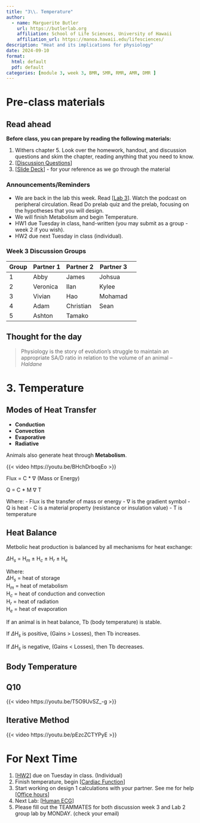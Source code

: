 ```yaml
---
title: "3\\. Temperature"
author:
  - name: Marguerite Butler  
    url: https://butlerlab.org
    affiliation: School of Life Sciences, University of Hawaii
    affiliation_url: https://manoa.hawaii.edu/lifesciences/
description: "Heat and its implications for physiology"
date: 2024-09-10
format: 
  html: default 
  pdf: default
categories: [module 3, week 3, BMR, SMR, RMR, AMR, DMR ]
---
```


# Pre-class materials 

::: callout-note
## Read ahead

**Before class, you can prepare by reading the following materials:**

1. Withers chapter 5. Look over the homework, handout, and discussion questions and skim the chapter, reading anything that you need to know. 
2. \[[Discussion Questions](../../discussions/Discussion_Week_3_temperature.pdf)\] 
3. \[[Slide Deck](../../powerpoints/3.Temperature.pdf)\] - for your reference as we go through the material
:::

### Announcements/Reminders

-  We are back in the lab this week. Read \[[Lab 3](../../labs/Lab3-human-peripheral-circulation-dive-response/Lab3.qmd)\]. Watch the podcast on peripheral circulation. Read Do prelab quiz and the prelab, focusing on the hypotheses that you will design. 
-  We will finish Metabolism and begin Temperature. 
-  HW1 due Tuesday in class, hand-written (you may submit as a group - week 2 if you wish). 
-  HW2 due next Tuesday in class (individual). 

### Week 3 Discussion Groups

| Group | Partner 1 | Partner 2 | Partner 3 |
|----|----|----|----|----|
| 1 | Abby  | James  | Johsua |
| 2 | Veronica  | Ilan  | Kylee |
| 3 | Vivian  | Hao  | Mohamad |
| 4 | Adam  |  Christian | Sean |
| 5 |  Ashton |  Tamako |  |


:::{.callout-tip}
# Thought for the day

> Physiology is the story of evolution’s struggle to maintain an appropriate SA/D ratio in relation to the volume of an animal -- _Haldane_ 
:::
   
# 3. Temperature

## Modes of Heat Transfer

- __Conduction__
- __Convection__
- __Evaporative__
- __Radiative__

Animals also generate heat through __Metabolism__.

{{< video https://youtu.be/BHchDrboqEo >}}



Flux = C * $\nabla$ (Mass or Energy) 

Q = C * M $\nabla$ T

Where:
- Flux is the transfer of mass or energy
- $\nabla$ is the gradient symbol
- Q is heat
- C is a material property (resistance or insulation value)
- T is temperature

## Heat Balance 

Metbolic heat production is balanced by all mechanisms for heat exchange: 

$\Delta$H$_s$ = H$_m$ $\pm$ H$_c$ $\pm$ H$_r$ $\pm$ H$_e$

Where:  
$\Delta$H$_s$ = heat of storage  
H$_m$ = heat of metabolism  
H$_c$ = heat of conduction and convection  
H$_r$ = heat of radiation  
H$_e$ = heat of evaporation  

If an animal is in heat balance, Tb (body temperature) is stable. 

If $\Delta$H$_s$ is positive,  (Gains > Losses), then  Tb increases.  

If $\Delta$H$_s$ is negative,  (Gains < Losses), then  Tb decreases.  


## Body Temperature


## Q10 

{{< video https://youtu.be/T5O9UvSZ_-g >}}

## Iterative Method

{{< video https://youtu.be/pEzcZCTYPyE >}}


# For Next Time

1. \[[HW2](../../homework/HW2heat_temp.pdf)\] due on Tuesday in class. (Individual)
2. Finish temperature, begin \[[Cardiac Function](../../discussions/Discussion-Week4-heart-function.pdf)\]
3. Start working on design 1 calculations with your partner. See me for help \[[Office hours](https://calendly.com/mbutler808/office-hours)\]
4. Next Lab: \[[Human ECG](../../labs/Lab4-human-ecg)\]
5. Please fill out the TEAMMATES for both discussion week 3 and Lab 2 group lab by MONDAY. (check your email)


